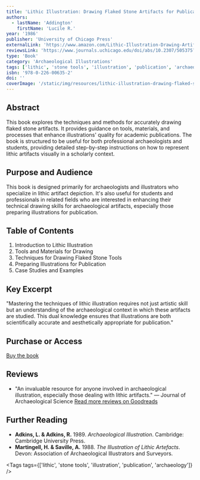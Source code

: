 ```yaml
---
title: 'Lithic Illustration: Drawing Flaked Stone Artifacts for Publication'
authors:
  - lastName: 'Addington'
    firstName: 'Lucile R.'
year: '1986'
publisher: 'University of Chicago Press'
externalLink: 'https://www.amazon.com/Lithic-Illustration-Drawing-Artifacts-Publication/dp/0226006352'
reviewsLink: 'https://www.journals.uchicago.edu/doi/abs/10.2307/505375?journalCode=aja'
type: 'Book'
category: 'Archaeological Illustrations'
tags: ['lithic', 'stone tools', 'illustration', 'publication', 'archaeology']
isbn: '978-0-226-00635-2'
doi: ''
coverImage: '/static/img/resources/lithic-illustration-drawing-flaked-stone-artifacts-for-publication.jpg'
---
```


## Abstract

This book explores the techniques and methods for accurately drawing flaked stone artifacts. It provides guidance on tools, materials, and processes that enhance illustrations' quality for academic publications. The book is structured to be useful for both professional archaeologists and students, providing detailed step-by-step instructions on how to represent lithic artifacts visually in a scholarly context.

## Purpose and Audience

This book is designed primarily for archaeologists and illustrators who specialize in lithic artifact depiction. It's also useful for students and professionals in related fields who are interested in enhancing their technical drawing skills for archaeological artifacts, especially those preparing illustrations for publication.

## Table of Contents

1. Introduction to Lithic Illustration
2. Tools and Materials for Drawing
3. Techniques for Drawing Flaked Stone Tools
4. Preparing Illustrations for Publication
5. Case Studies and Examples

## Key Excerpt

"Mastering the techniques of lithic illustration requires not just artistic skill but an understanding of the archaeological context in which these artifacts are studied. This dual knowledge ensures that illustrations are both scientifically accurate and aesthetically appropriate for publication."

## Purchase or Access

[Buy the book](https://www.amazon.com/dp/0226006352)

## Reviews

- "An invaluable resource for anyone involved in archaeological illustration, especially those dealing with lithic artifacts." — Journal of Archaeological Science
  [Read more reviews on Goodreads](https://www.goodreads.com/book/show/12345)

## Further Reading

- **Adkins, L. & Adkins, R.** 1989. _Archaeological Illustration_. Cambridge: Cambridge University Press.
- **Martingell, H. & Saville, A.** 1988. _The Illustration of Lithic Artefacts_. Devon: Association of Archaeological Illustrators and Surveyors.

<Tags tags={['lithic', 'stone tools', 'illustration', 'publication', 'archaeology']} />
